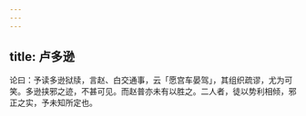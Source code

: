 ```yaml
---
---
---
```

title: 卢多逊
---



论曰：予读多逊狱牍，言赵、白交通事，云「愿宫车晏驾」，其组织疏谬，尤为可笑。多逊挟邪之迹，不甚可见。而赵普亦未有以胜之。二人者，徒以势利相倾，邪正之实，予未知所定也。